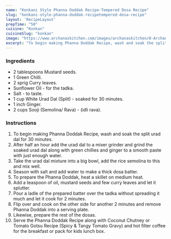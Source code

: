 ---
name: "Konkani Style Phanna Doddak Recipe-Tempered Dosa Recipe"
slug: "konkani-style-phanna-doddak-recipetempered-dosa-recipe"
layout: 'RecipeLayout'
prepTime: "50"
cuisine: "Konkan"
cuisineSlug: "konkan"
image: "https://www.archanaskitchen.com/images/archanaskitchen/0-Archanas-Kitchen-Recipes/2017/6-april/Phanna_Doddak_Recipe_Konkani_Style_Tempered_Dosa-3.jpg"
excerpt: "To begin making Phanna Doddak Recipe, wash and soak the split urad dal for 30 minutes"
---

### Ingredients

- 2 tablespoons Mustard seeds.
- 1 Green Chilli.
- 2 sprig Curry leaves.
- Sunflower Oil - for the tadka.
- Salt - to taste.
- 1 cup White Urad Dal (Split) - soaked for 30 minutes.
- 1 inch Ginger.
- 2 cups Sooji (Semolina/ Rava) - (idli rava).

### Instructions

1. To begin making Phanna Doddak Recipe, wash and soak the split urad dal for 30 minutes.
1. After half an hour add the urad dal to a mixer grinder and grind the soaked urad dal along with green chillies and ginger to a smooth paste with just enough water.
1. Take the urad dal mixture into a big bowl, add the rice semolina to this and mix well.
1. Season with salt and add water to make a thick dosa batter.
1. To prepare the Phanna Doddak, heat a skillet on medium heat.
1. Add a teaspoon of oil, mustard seeds and few curry leaves and let it splutter.
1. Pour a ladle of the prepared batter over the tadka without spreading it much and let it cook for 2 minutes.
1. Flip over and cook on the other side for another 2 minutes and remove Phanna Doddak into a serving plate.
1. Likewise, prepare the rest of the dosas.
1. Serve the Phanna Doddak Recipe along with Coconut Chutney or Tomato Gotsu Recipe (Spicy & Tangy Tomato Gravy) and hot filter coffee for the breakfast or pack for kids lunch box.
